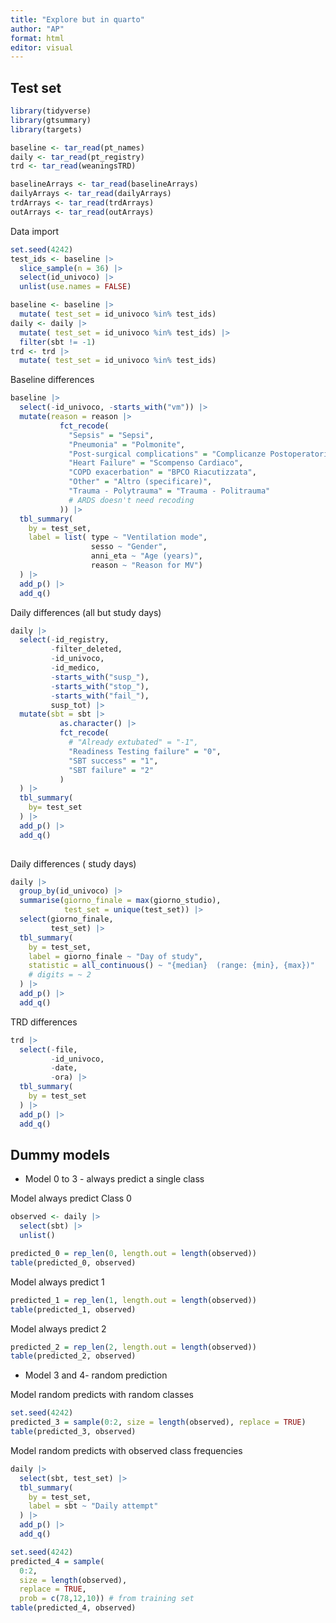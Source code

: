 ```yaml
---
title: "Explore but in quarto"
author: "AP"
format: html
editor: visual
---
```


## Test set

```r
library(tidyverse)
library(gtsummary)
library(targets)

baseline <- tar_read(pt_names)
daily <- tar_read(pt_registry)
trd <- tar_read(weaningsTRD)

baselineArrays <- tar_read(baselineArrays)
dailyArrays <- tar_read(dailyArrays)
trdArrays <- tar_read(trdArrays)
outArrays <- tar_read(outArrays)
```

Data import

```r
set.seed(4242)
test_ids <- baseline |>
  slice_sample(n = 36) |>
  select(id_univoco) |>
  unlist(use.names = FALSE)

baseline <- baseline |>
  mutate( test_set = id_univoco %in% test_ids)
daily <- daily |>
  mutate( test_set = id_univoco %in% test_ids) |>
  filter(sbt != -1)
trd <- trd |>
  mutate( test_set = id_univoco %in% test_ids)

```

Baseline differences

```r
baseline |>
  select(-id_univoco, -starts_with("vm")) |>
  mutate(reason = reason |>
           fct_recode(
             "Sepsis" = "Sepsi",
             "Pneumonia" = "Polmonite",
             "Post-surgical complications" = "Complicanze Postoperatorie",
             "Heart Failure" = "Scompenso Cardiaco",
             "COPD exacerbation" = "BPCO Riacutizzata",
             "Other" = "Altro (specificare)",
             "Trauma - Polytrauma" = "Trauma - Politrauma"
             # ARDS doesn't need recoding
           )) |>
  tbl_summary(
    by = test_set,
    label = list( type ~ "Ventilation mode",
                  sesso ~ "Gender",
                  anni_eta ~ "Age (years)",
                  reason ~ "Reason for MV")
  ) |>
  add_p() |>
  add_q()
```

Daily differences (all but study days)

```r
daily |>
  select(-id_registry,
         -filter_deleted,
         -id_univoco,
         -id_medico,
         -starts_with("susp_"),
         -starts_with("stop_"),
         -starts_with("fail_"),
         susp_tot) |>
  mutate(sbt = sbt |>
           as.character() |>
           fct_recode(
             # "Already extubated" = "-1",
             "Readiness Testing failure" = "0",
             "SBT success" = "1",
             "SBT failure" = "2"
           )
  ) |>
  tbl_summary(
    by= test_set
  ) |>
  add_p() |>
  add_q()
  
```

Daily differences ( study days)

```r
daily |>
  group_by(id_univoco) |>
  summarise(giorno_finale = max(giorno_studio),
            test_set = unique(test_set)) |>
  select(giorno_finale,
         test_set) |>
  tbl_summary(
    by = test_set,
    label = giorno_finale ~ "Day of study",
    statistic = all_continuous() ~ "{median}  (range: {min}, {max})"
    # digits = ~ 2
  ) |>
  add_p() |>
  add_q()
```

TRD differences

```r
trd |>
  select(-file,
         -id_univoco,
         -date,
         -ora) |>
  tbl_summary(
    by = test_set
  ) |>
  add_p() |>
  add_q()
```

## Dummy models

-   Model 0 to 3 - always predict a single class

Model always predict Class 0

```r
observed <- daily |>
  select(sbt) |>
  unlist()

predicted_0 = rep_len(0, length.out = length(observed))
table(predicted_0, observed)
```

Model always predict 1

```r
predicted_1 = rep_len(1, length.out = length(observed))
table(predicted_1, observed)
```

Model always predict 2

```r
predicted_2 = rep_len(2, length.out = length(observed))
table(predicted_2, observed)
```

-   Model 3 and 4- random prediction

Model random predicts with random classes

```r
set.seed(4242)
predicted_3 = sample(0:2, size = length(observed), replace = TRUE)
table(predicted_3, observed)
```

Model random predicts with observed class frequencies

```r
daily |>
  select(sbt, test_set) |>
  tbl_summary(
    by = test_set,
    label = sbt ~ "Daily attempt"
  ) |>
  add_p() |>
  add_q()
```

```r
set.seed(4242)
predicted_4 = sample(
  0:2,
  size = length(observed),
  replace = TRUE,
  prob = c(78,12,10)) # from training set
table(predicted_4, observed)
```
